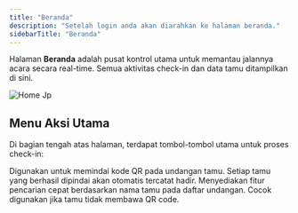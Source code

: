 ```yaml
---
title: "Beranda"
description: "Setelah login anda akan diarahkan ke halaman beranda."
sidebarTitle: "Beranda"
---
```


Halaman **Beranda** adalah pusat kontrol utama untuk memantau jalannya acara secara real-time. Semua aktivitas check-in dan data tamu ditampilkan di sini.

![Home Jp](/images/home.jpg)

## Menu Aksi Utama

Di bagian tengah atas halaman, terdapat tombol-tombol utama untuk proses check-in:

<AccordionGroup>
  <Accordion title="Scan QR" defaultOpen icon="qrcode" iconType="regular">
    Digunakan untuk memindai kode QR pada undangan tamu. Setiap tamu yang berhasil dipindai akan otomatis tercatat hadir.
  </Accordion>
  <Accordion title="Cari Tamu" icon="user-magnifying-glass" iconType="regular">
    Menyediakan fitur pencarian cepat berdasarkan nama tamu pada daftar undangan. Cocok digunakan jika tamu tidak membawa QR code.
  </Accordion>
</AccordionGroup>